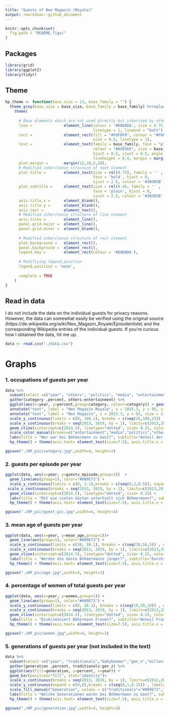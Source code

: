 ```yaml
---
title: "Guests of Neo Magazin (Royale)"
output: rmarkdown::github_document
---
```


```r
knitr::opts_chunk$set(
  fig.path = "README_figs/"
)
```

## Packages
```r
library(grid)
library(ggplot2)
library(tidyr)
```

## Theme
```r
hp_theme <- function(base_size = 13, base_family = "") {
  theme_grey(base_size = base_size, base_family = base_family) %+replace%
    theme(
      
      # Base elements which are not used directly but inherited by others
      line =              element_line(colour = '#DADADA', size = 0.75,
                                       linetype = 1, lineend = "butt"),
      rect =              element_rect(fill = "#F0F0F0", colour = "#F0F0F0",
                                       size = 0.5, linetype = 1),
      text =              element_text(family = base_family, face = "plain",
                                       colour = "#656565", size = base_size,
                                       hjust = 0.5, vjust = 0.5, angle = 0,
                                       lineheight = 0.9, margin = margin(), debug = FALSE),
      plot.margin =       margin(12,10,5,10),
      # Modified inheritance structure of text element
      plot.title =        element_text(size = rel(0.75), family = '' ,
                                       face = 'bold', hjust = 0,
                                       vjust = 2.5, colour = '#3B3B3B'),
      plot.subtitle =     element_text(size = rel(0.4), family = '' ,
                                       face = 'plain', hjust = 0,
                                       vjust = 2.5, colour = '#3B3B3B', margin = margin(0,0,15,0)),
      axis.title.x =      element_blank(),
      axis.title.y =      element_blank(),
      axis.text =         element_text(),
      # Modified inheritance structure of line element
      axis.ticks =        element_line(),
      panel.grid.major =  element_line(),
      panel.grid.minor =  element_blank(),
      
      # Modified inheritance structure of rect element
      plot.background =   element_rect(),
      panel.background =  element_rect(),
      legend.key =        element_rect(colour = '#DADADA'),
      
      # Modifiying legend.position
      legend.position = 'none',
      
      complete = TRUE
    )
}

```

## Read in data
I do not include the data on the individual guests for privacy reasons. However, the data can somewhat easily be verified using the original source (https://de.wikipedia.org/wiki/Neo_Magazin_Royale/Episodenliste) and the corresponding Wikipedia entries of the individual guests. If you're curious how I obtained the data, hit me up. 
```r
data <- read.csv("./data.csv")
```

# Graphs

### 1. occupations of guests per year
```r
data %>%
  subset(select =c("year", "others", "politics", "media", "entertainment")) %>%
  gather(category ,percent, others:entertainment) %>%
  ggplot(aes(x=year, y=percent,group=category, colour=category)) + geom_line() +
  annotate("text", label = "Neo Magazin Royale", x = 2015.3, y = 95, size = 2, colour = "black") +
  annotate("text", label = "Neo Magazin", x = 2013.3, y = 95, size = 2, colour = "black") +
  scale_y_continuous(limits = c(0, 100.1), breaks = c(seq(25,100,25)) , expand = c(0, 0),  labels=c("25"="25","50"="50","75"="75","100" =       "100%")) +
  scale_x_continuous(breaks = seq(2013, 2019, by = 1), limits=c(2013,2019),  labels=c("2013"="2013","2014"="14","2015"="15","2016"="16","2017"="17","2018"="18","2019"="19")) +
  geom_vline(xintercept=c(2014.5), linetype="dotted", size= 0.25, color="#656565") +
  scale_color_manual(breaks=c("entertainment","media","politics","others"), values=c("#E69F00", "#56B4E9", "#009E73", "#F0E442")  ,labels = c("Unterhaltung", "Medien", "Politik","Andere"), name = "Kategorie") + 
  labs(title = "Wer war bei Böhmermann zu Gast?", subtitle="Anteil der Gäste nach Beruf und Jahr in Prozent*", caption = "Quelle: wikipedia \n *der Gäste mit Wikipediaeintrag.") +
  hp_theme() + theme(axis.text= element_text(size=7.5), axis.title.x = element_blank(), plot.title.position = "plot", axis.title.y = element_blank(), panel.grid.major.x = element_blank(), panel.grid.major.y = element_line(size=.2, color="#656565"), axis.line.x=element_line( size=.3, color="black"), legend.position = c(0.87, 0.92), legend.text=element_text(size=5),legend.title=element_text(size=7), legend.key.height= unit(0.4,"line"),legend.key = element_blank(), axis.ticks.y = element_blank(), axis.ticks.x =element_line( size=.3, color="black"), plot.caption=element_text(size=5), axis.text.x=element_text(color="black"))
```

```r
ggsave("./HP_pic/category.jpg",width=4, height=3)
```

### 2. guests per episode per year
```r
ggplot(data, aes(x=year, y=guests_episode,group=1))  +   
  geom_line(aes(group=1), color="#009E73") +
  scale_y_continuous(limits = c(0, 2.1),breaks = c(seq(0,2,0.5)), expand = c(0, 0), labels=c("0.0" = "", "0.5"="0,5", "1.0"="1", "1.5"= "1,5", "2.0"="2 Gäste")) +
 scale_x_continuous(breaks = seq(2013, 2019, by = 1), limits=c(2013,2019), labels=c("2013"="2013","2014"="14","2015"="15","2016"="16","2017"="17","2018"="18","2019"="19")) +
  geom_vline(xintercept=c(2014.5), linetype="dotted", size= 0.25) +
  labs(title = "Mit wie vielen Gästen unterhielt sich Böhmermann?", subtitle="Gäste pro Folge nach Jahr", caption = "Quelle: wikipedia") +
  hp_theme() + theme(axis.text= element_text(size=7.5), axis.title.x = element_blank(),plot.title.position = "plot",  axis.title.y = element_blank(), panel.grid.major.x = element_blank(), panel.grid.major.y = element_line(size=.2, color="#656565"), axis.line.x=element_line( size=.3, color="black"), legend.position = "right", legend.key = element_blank(), axis.ticks.y = element_blank(), axis.ticks.x =element_line( size=.3, color="black"), plot.caption=element_text(size=5), axis.text.x=element_text(color="black"))
```

```r
ggsave("./HP_pic/guest_pic.jpg",width=4, height=3)
```


### 3. mean age of guests per year
```r
ggplot(data, aes(x=year, y=mean_age,group=1))+
  geom_line(aes(group=1), color="#009E73") +
  scale_y_continuous(limits = c(30, 50.1), breaks = c(seq(30,50,5)) , expand = c(0, 0), labels=c("30"="","35"="35","40"="40","45"="45","50"="50 Jahre")) +
  scale_x_continuous(breaks = seq(2013, 2019, by = 1), limits=c(2013,2019),  labels=c("2013"="2013","2014"="14","2015"="15","2016"="16","2017"="17","2018"="18","2019"="19")) +
  geom_vline(xintercept=c(2014.5), linetype="dotted", size= 0.25, color="#656565") +
  labs(title = "Werden die Gäste Böhmermanns jünger?", subtitle="Durchschnittsalter der Gäste nach Jahr*", caption = "Quelle: wikipedia \n *der Gäste mit Wikipediaeintrag.") +
  hp_theme() + theme(axis.text= element_text(size=7.5), axis.title.x = element_blank(), plot.title.position = "plot", axis.title.y = element_blank(), panel.grid.major.x = element_blank(), panel.grid.major.y = element_line(size=.2, color="#656565"), axis.line.x=element_line( size=.3, color="black"), legend.position = "right", legend.key = element_blank(), axis.ticks.y = element_blank(), axis.ticks.x =element_line( size=.3, color="black"), plot.caption=element_text(size=5), axis.text.x=element_text(color="black"))
```

```r
ggsave("./HP_pic/age.jpg",width=4, height=3)
```

### 4. percentage of women of total guests per year
```r
ggplot(data, aes(x=year, y=women,group=1)) + 
  geom_line(aes(group=1), color="#009E73") +
  scale_y_continuous(limits = c(0, 50.1), breaks = c(seq(10,50,10)) , expand = c(0, 0), labels=c("10"="10","20"="20","30"="30","40"="40","50"   = "50%")) +
  scale_x_continuous(breaks = seq(2013, 2019, by = 1), limits=c(2013,2019),  labels=c("2013"="2013","2014"="14","2015"="15","2016"="16","2017"="17","2018"="18","2019"="19")) +
  geom_vline(xintercept=c(2014.5), linetype="dotted", size= 0.25, color="#656565") +
  labs(title = "Diskriminiert Böhermann Frauen?", subtitle="Anteil Frauen an der Gesamtzahl der Gäste in Prozent*", caption = "Quelle: wikipedia \n *der Gäste mit Wikipediaeintrag.") +
  hp_theme() + theme(axis.text= element_text(size=7.5), axis.title.x = element_blank(), plot.title.position = "plot", axis.title.y = element_blank(), panel.grid.major.x = element_blank(), panel.grid.major.y = element_line(size=.2, color="#656565"), axis.line.x=element_line( size=.3, color="black"), legend.position = "right", legend.key = element_blank(), axis.ticks.y = element_blank(), axis.ticks.x =element_line( size=.3, color="black"), plot.caption=element_text(size=5), axis.text.x=element_text(color="black"))
```

```r
ggsave("./HP_pic/women.jpg",width=4, height=3)
```

### 5. generations of guests per year (not included in the text)
```r
data %>%
  subset(select =c("year", "traditionals","babyboomer","gen_x","millenials","gen_z")) %>%
  gather(generation ,percent, traditionals:gen_z) %>%
  ggplot(aes(fill=generation, y=percent, x=year)) + 
  geom_bar(position="fill", stat="identity")+
  scale_x_continuous(breaks = seq(2013, 2019, by = 1), limits=c(2012,2020),  labels=c("2013"="2013","2014"="14","2015"="15","2016"="16","2017"="17","2018"="18","2019"="19")) +
  scale_y_continuous(expand = c(0,0),breaks = c(seq(0,1,0.25)) , labels = c("0","25","50","75","100%")) +
  scale_fill_manual("Generation", values = c("traditionals"="#009E73","babyboomer"="#F0E442","gen_x"="#0072B2","millenials"="#D55E00","gen_z"="#CC79A7"),labels=c("traditionals"="Traditionals (1922-1955)","babyboomer"="Babyboomer (1956-1965)","gen_x"="Generation X (1966-1980)","millenials"="Millenials (1981-1995)","gen_z"="Generation Z (ab 1995)")) +
  labs(title = "Welche Generationen waren bei Böhmermann zu Gast?", subtitle="Anteil der Gäste nach Generation*", caption = "Quelle: wikipedia \n *der Gäste mit Wikipediaeintrag.") +
  hp_theme() + theme(axis.text= element_text(size=7.5), axis.title.x = element_blank(), plot.title.position = "plot", axis.title.y = element_blank(), panel.grid.major.x = element_blank(), panel.grid.major.y = element_line(size=.2, color="#656565"), axis.line.x=element_line( size=.3, color="black"), legend.position = "right", legend.text=element_text(size=5),legend.title=element_text(size=7), legend.key.height= unit(0.4,"line"),legend.key = element_blank(), axis.ticks.y = element_blank(), axis.ticks.x =element_line( size=.3, color="black"), plot.caption=element_text(size=5), axis.text.x=element_text(color="black"))
```

```r
ggsave("./HP_pic/generation.jpg",width=4, height=3)
```
